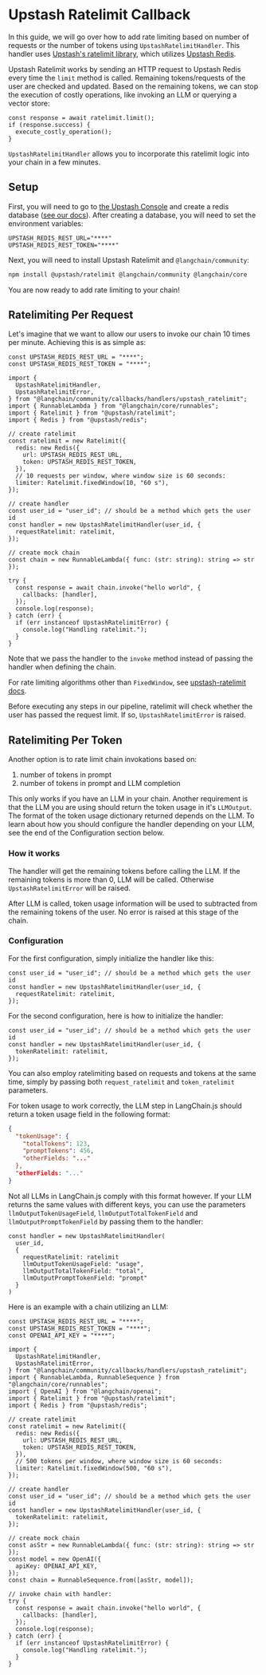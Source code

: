 # Upstash Ratelimit Callback

In this guide, we will go over how to add rate limiting based on number of requests or the number of tokens using `UpstashRatelimitHandler`. This handler uses [Upstash's ratelimit library](https://github.com/upstash/ratelimit-js/), which utilizes [Upstash Redis](https://upstash.com/docs/redis/overall/getstarted).

Upstash Ratelimit works by sending an HTTP request to Upstash Redis every time the `limit` method is called. Remaining tokens/requests of the user are checked and updated. Based on the remaining tokens, we can stop the execution of costly operations, like invoking an LLM or querying a vector store:

```tsx
const response = await ratelimit.limit();
if (response.success) {
  execute_costly_operation();
}
```

`UpstashRatelimitHandler` allows you to incorporate this ratelimit logic into your chain in a few minutes.

## Setup

First, you will need to go to [the Upstash Console](https://console.upstash.com/login) and create a redis database ([see our docs](https://upstash.com/docs/redis/overall/getstarted)). After creating a database, you will need to set the environment variables:

```
UPSTASH_REDIS_REST_URL="****"
UPSTASH_REDIS_REST_TOKEN="****"
```

Next, you will need to install Upstash Ratelimit and `@langchain/community`:


<IntegrationInstallTooltip></IntegrationInstallTooltip>

```bash npm2yarn
npm install @upstash/ratelimit @langchain/community @langchain/core
```

You are now ready to add rate limiting to your chain!

## Ratelimiting Per Request

Let's imagine that we want to allow our users to invoke our chain 10 times per minute. Achieving this is as simple as:

```tsx
const UPSTASH_REDIS_REST_URL = "****";
const UPSTASH_REDIS_REST_TOKEN = "****";

import {
  UpstashRatelimitHandler,
  UpstashRatelimitError,
} from "@langchain/community/callbacks/handlers/upstash_ratelimit";
import { RunnableLambda } from "@langchain/core/runnables";
import { Ratelimit } from "@upstash/ratelimit";
import { Redis } from "@upstash/redis";

// create ratelimit
const ratelimit = new Ratelimit({
  redis: new Redis({
    url: UPSTASH_REDIS_REST_URL,
    token: UPSTASH_REDIS_REST_TOKEN,
  }),
  // 10 requests per window, where window size is 60 seconds:
  limiter: Ratelimit.fixedWindow(10, "60 s"),
});

// create handler
const user_id = "user_id"; // should be a method which gets the user id
const handler = new UpstashRatelimitHandler(user_id, {
  requestRatelimit: ratelimit,
});

// create mock chain
const chain = new RunnableLambda({ func: (str: string): string => str });

try {
  const response = await chain.invoke("hello world", {
    callbacks: [handler],
  });
  console.log(response);
} catch (err) {
  if (err instanceof UpstashRatelimitError) {
    console.log("Handling ratelimit.");
  }
}
```

Note that we pass the handler to the `invoke` method instead of passing the handler when defining the chain.

For rate limiting algorithms other than `FixedWindow`, see [upstash-ratelimit docs](https://upstash.com/docs/oss/sdks/ts/ratelimit/algorithms).

Before executing any steps in our pipeline, ratelimit will check whether the user has passed the request limit. If so, `UpstashRatelimitError` is raised.

## Ratelimiting Per Token

Another option is to rate limit chain invokations based on:

1. number of tokens in prompt
2. number of tokens in prompt and LLM completion

This only works if you have an LLM in your chain. Another requirement is that the LLM you are using should return the token usage in it's `LLMOutput`. The format of the token usage dictionary returned depends on the LLM. To learn about how you should configure the handler depending on your LLM, see the end of the Configuration section below.

### How it works

The handler will get the remaining tokens before calling the LLM. If the remaining tokens is more than 0, LLM will be called. Otherwise `UpstashRatelimitError` will be raised.

After LLM is called, token usage information will be used to subtracted from the remaining tokens of the user. No error is raised at this stage of the chain.

### Configuration

For the first configuration, simply initialize the handler like this:

```tsx
const user_id = "user_id"; // should be a method which gets the user id
const handler = new UpstashRatelimitHandler(user_id, {
  requestRatelimit: ratelimit,
});
```

For the second configuration, here is how to initialize the handler:

```tsx
const user_id = "user_id"; // should be a method which gets the user id
const handler = new UpstashRatelimitHandler(user_id, {
  tokenRatelimit: ratelimit,
});
```

You can also employ ratelimiting based on requests and tokens at the same time, simply by passing both `request_ratelimit` and `token_ratelimit` parameters.

For token usage to work correctly, the LLM step in LangChain.js should return a token usage field in the following format:

```json
{
  "tokenUsage": {
    "totalTokens": 123,
    "promptTokens": 456,
    "otherFields: "..."
  },
  "otherFields: "..."
}
```

Not all LLMs in LangChain.js comply with this format however. If your LLM returns the same values with different keys, you can use the parameters `llmOutputTokenUsageField`, `llmOutputTotalTokenField` and `llmOutputPromptTokenField` by passing them to the handler:

```tsx
const handler = new UpstashRatelimitHandler(
  user_id,
  {
    requestRatelimit: ratelimit
    llmOutputTokenUsageField: "usage",
    llmOutputTotalTokenField: "total",
    llmOutputPromptTokenField: "prompt"
  }
)
```

Here is an example with a chain utilizing an LLM:

```tsx
const UPSTASH_REDIS_REST_URL = "****";
const UPSTASH_REDIS_REST_TOKEN = "****";
const OPENAI_API_KEY = "****";

import {
  UpstashRatelimitHandler,
  UpstashRatelimitError,
} from "@langchain/community/callbacks/handlers/upstash_ratelimit";
import { RunnableLambda, RunnableSequence } from "@langchain/core/runnables";
import { OpenAI } from "@langchain/openai";
import { Ratelimit } from "@upstash/ratelimit";
import { Redis } from "@upstash/redis";

// create ratelimit
const ratelimit = new Ratelimit({
  redis: new Redis({
    url: UPSTASH_REDIS_REST_URL,
    token: UPSTASH_REDIS_REST_TOKEN,
  }),
  // 500 tokens per window, where window size is 60 seconds:
  limiter: Ratelimit.fixedWindow(500, "60 s"),
});

// create handler
const user_id = "user_id"; // should be a method which gets the user id
const handler = new UpstashRatelimitHandler(user_id, {
  tokenRatelimit: ratelimit,
});

// create mock chain
const asStr = new RunnableLambda({ func: (str: string): string => str });
const model = new OpenAI({
  apiKey: OPENAI_API_KEY,
});
const chain = RunnableSequence.from([asStr, model]);

// invoke chain with handler:
try {
  const response = await chain.invoke("hello world", {
    callbacks: [handler],
  });
  console.log(response);
} catch (err) {
  if (err instanceof UpstashRatelimitError) {
    console.log("Handling ratelimit.");
  }
}
```
